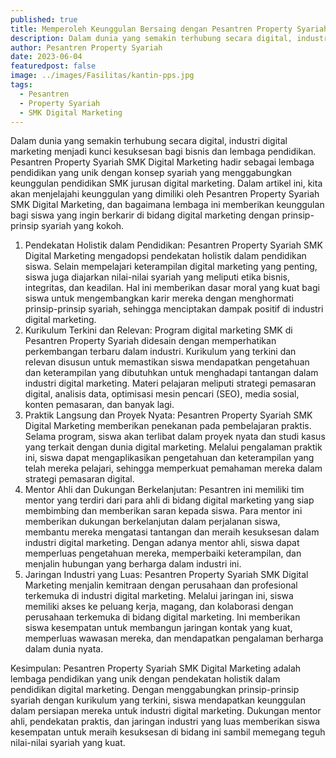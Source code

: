 ```yaml
---
published: true
title: Memperoleh Keunggulan Bersaing dengan Pesantren Property Syariah SMK Digital Marketing
description: Dalam dunia yang semakin terhubung secara digital, industri digital marketing menjadi kunci kesuksesan bagi bisnis dan lembaga pendidikan. 
author: Pesantren Property Syariah
date: 2023-06-04
featuredpost: false
image: ../images/Fasilitas/kantin-pps.jpg
tags:
  - Pesantren
  - Property Syariah
  - SMK Digital Marketing
---
```


Dalam dunia yang semakin terhubung secara digital, industri digital marketing menjadi kunci kesuksesan bagi bisnis dan lembaga pendidikan. Pesantren Property Syariah SMK Digital Marketing hadir sebagai lembaga pendidikan yang unik dengan konsep syariah yang menggabungkan keunggulan pendidikan SMK jurusan digital marketing. Dalam artikel ini, kita akan menjelajahi keunggulan yang dimiliki oleh Pesantren Property Syariah SMK Digital Marketing, dan bagaimana lembaga ini memberikan keunggulan bagi siswa yang ingin berkarir di bidang digital marketing dengan prinsip-prinsip syariah yang kokoh.
1. Pendekatan Holistik dalam Pendidikan:
Pesantren Property Syariah SMK Digital Marketing mengadopsi pendekatan holistik dalam pendidikan siswa. Selain mempelajari keterampilan digital marketing yang penting, siswa juga diajarkan nilai-nilai syariah yang meliputi etika bisnis, integritas, dan keadilan. Hal ini memberikan dasar moral yang kuat bagi siswa untuk mengembangkan karir mereka dengan menghormati prinsip-prinsip syariah, sehingga menciptakan dampak positif di industri digital marketing.
2. Kurikulum Terkini dan Relevan:
Program digital marketing SMK di Pesantren Property Syariah didesain dengan memperhatikan perkembangan terbaru dalam industri. Kurikulum yang terkini dan relevan disusun untuk memastikan siswa mendapatkan pengetahuan dan keterampilan yang dibutuhkan untuk menghadapi tantangan dalam industri digital marketing. Materi pelajaran meliputi strategi pemasaran digital, analisis data, optimisasi mesin pencari (SEO), media sosial, konten pemasaran, dan banyak lagi.
3. Praktik Langsung dan Proyek Nyata:
Pesantren Property Syariah SMK Digital Marketing memberikan penekanan pada pembelajaran praktis. Selama program, siswa akan terlibat dalam proyek nyata dan studi kasus yang terkait dengan dunia digital marketing. Melalui pengalaman praktik ini, siswa dapat mengaplikasikan pengetahuan dan keterampilan yang telah mereka pelajari, sehingga memperkuat pemahaman mereka dalam strategi pemasaran digital.
4. Mentor Ahli dan Dukungan Berkelanjutan:
Pesantren ini memiliki tim mentor yang terdiri dari para ahli di bidang digital marketing yang siap membimbing dan memberikan saran kepada siswa. Para mentor ini memberikan dukungan berkelanjutan dalam perjalanan siswa, membantu mereka mengatasi tantangan dan meraih kesuksesan dalam industri digital marketing. Dengan adanya mentor ahli, siswa dapat memperluas pengetahuan mereka, memperbaiki keterampilan, dan menjalin hubungan yang berharga dalam industri ini.
5. Jaringan Industri yang Luas:
Pesantren Property Syariah SMK Digital Marketing menjalin kemitraan dengan perusahaan dan profesional terkemuka di industri digital marketing. Melalui jaringan ini, siswa memiliki akses ke peluang kerja, magang, dan kolaborasi dengan perusahaan terkemuka di bidang digital marketing. Ini memberikan siswa kesempatan untuk membangun jaringan kontak yang kuat, memperluas wawasan mereka, dan mendapatkan pengalaman berharga dalam dunia nyata.

Kesimpulan:
Pesantren Property Syariah SMK Digital Marketing adalah lembaga pendidikan yang unik dengan pendekatan holistik dalam pendidikan digital marketing. Dengan menggabungkan prinsip-prinsip syariah dengan kurikulum yang terkini, siswa mendapatkan keunggulan dalam persiapan mereka untuk industri digital marketing. Dukungan mentor ahli, pendekatan praktis, dan jaringan industri yang luas memberikan siswa kesempatan untuk meraih kesuksesan di bidang ini sambil memegang teguh nilai-nilai syariah yang kuat.